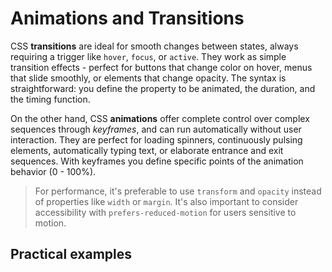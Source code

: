 
Animations and Transitions
==========================

CSS **transitions** are ideal for smooth changes between states, always requiring a trigger like `hover`, `focus`, or `active`. They work as simple transition effects - perfect for buttons that change color on hover, menus that slide smoothly, or elements that change opacity. The syntax is straightforward: you define the property to be animated, the duration, and the timing function.

On the other hand, CSS **animations** offer complete control over complex sequences through *keyframes*, and can run automatically without user interaction. They are perfect for loading spinners, continuously pulsing elements, automatically typing text, or elaborate entrance and exit sequences. With keyframes you define specific points of the animation behavior (0 - 100%).

>For performance, it's preferable to use `transform` and `opacity` instead of properties like `width` or `margin`. It's also important to consider accessibility with `prefers-reduced-motion` for users sensitive to motion.

## Practical examples

<AnimationsAndTransitionsExample />

<Footer previous={{ title: 'modern_layouts', href: 'modern-layouts' }} next={{ title: 'sass', href: 'sass' }} />